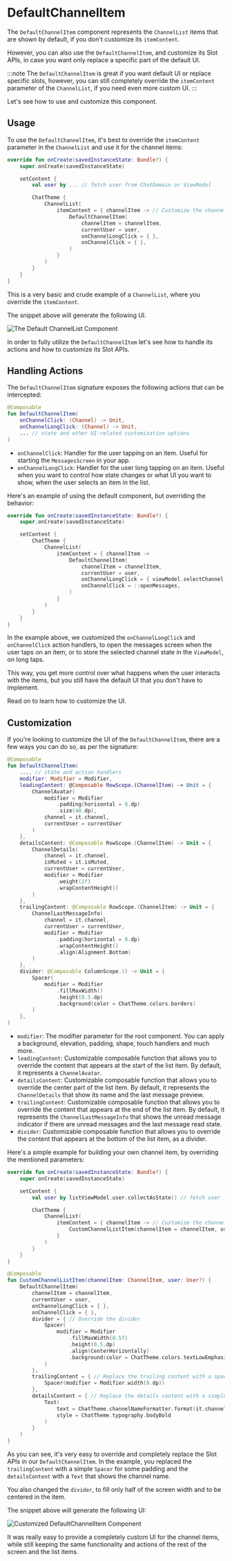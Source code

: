 # DefaultChannelItem

The `DefaultChannelItem` component represents the `ChannelList` items that are shown by default, if you don't customize its `itemContent`.

However, you can also use the `DefaultChannelItem`, and customize its Slot APIs, in case you want only replace a specific part of the default UI. 

:::note 
The `DefaultChannelItem` is great if you want default UI or replace specific slots, however, you can still completely override the `itemContent` parameter of the `ChannelList`, if you need even more custom UI.
:::

Let's see how to use and customize this component.

## Usage

To use the `DefaultChannelItem`, it's best to override the `itemContent` parameter in the `ChannelList` and use it for the channel items:

```kotlin
override fun onCreate(savedInstanceState: Bundle?) {
    super.onCreate(savedInstanceState)

    setContent {
        val user by ... // fetch user from ChatDomain or ViewModel

        ChatTheme {
            ChannelList(
                itemContent = { channelItem -> // Customize the channel items
                    DefaultChannelItem(
                        channelItem = channelItem,
                        currentUser = user,
                        onChannelLongClick = { },
                        onChannelClick = { },
                    )
                }
            )
        }
    }
}
```

This is a very basic and crude example of a `ChannelList`, where you override the `itemContent`.

The snippet above will generate the following UI.

![The Default ChannelList Component](../../assets/compose_default_channel_list_component.png)

In order to fully utilize the `DefaultChannelItem` let's see how to handle its actions and how to customize its Slot APIs.

## Handling Actions

The `DefaultChannelItem` signature exposes the following actions that can be intercepted:

```kotlin
@Composable
fun DefaultChannelItem(
    onChannelClick: (Channel) -> Unit,
    onChannelLongClick: (Channel) -> Unit,
    ... // state and other UI-related customization options 
)
```

* `onChannelClick`: Handler for the user tapping on an item. Useful for starting the `MessagesScreen` in your app.
* `onChannelLongClick`: Handler for the user long tapping on an item. Useful when you want to control how state changes or what UI you want to show, when the user selects an item in the list.

Here's an example of using the default component, but overriding the behavior:

```kotlin
override fun onCreate(savedInstanceState: Bundle?) {
    super.onCreate(savedInstanceState)

    setContent {
        ChatTheme {
            ChannelList(
                itemContent = { channelItem ->
                    DefaultChannelItem(
                        channelItem = channelItem,
                        currentUser = user,
                        onChannelLongClick = { viewModel.selectChannel(it.channel) },
                        onChannelClick = ::openMessages,
                    )
                }
            )
        }
    }
}
```

In the example above, we customized the `onChannelLongClick`  and `onChannelClick` action handlers, to open the messages screen when the user taps on an item, or to store the selected channel state in the `ViewModel`, on long taps.

This way, you get more control over what happens when the user interacts with the items, but you still have the default UI that you don't have to implement.

Read on to learn how to customize the UI.

## Customization

If you're looking to customize the UI of the `DefaultChannelItem`, there are a few ways you can do so, as per the signature:

```kotlin
@Composable
fun DefaultChannelItem(
    ..., // state and action handlers
    modifier: Modifier = Modifier,
    leadingContent: @Composable RowScope.(ChannelItem) -> Unit = {
        ChannelAvatar(
            modifier = Modifier
                .padding(horizontal = 8.dp)
                .size(40.dp),
            channel = it.channel,
            currentUser = currentUser
        )
    },
    detailsContent: @Composable RowScope.(ChannelItem) -> Unit = {
        ChannelDetails(
            channel = it.channel,
            isMuted = it.isMuted,
            currentUser = currentUser,
            modifier = Modifier
                .weight(1f)
                .wrapContentHeight()
        )
    },
    trailingContent: @Composable RowScope.(ChannelItem) -> Unit = {
        ChannelLastMessageInfo(
            channel = it.channel,
            currentUser = currentUser,
            modifier = Modifier
                .padding(horizontal = 8.dp)
                .wrapContentHeight()
                .align(Alignment.Bottom)
        )
    },
    divider: @Composable ColumnScope.() -> Unit = {
        Spacer(
            modifier = Modifier
                .fillMaxWidth()
                .height(0.5.dp)
                .background(color = ChatTheme.colors.borders)
        )
    },
)
```

* `modifier`: The modifier parameter for the root component. You can apply a background, elevation, padding, shape, touch handlers and much more.
* `leadingContent`: Customizable composable function that allows you to override the content that appears at the start of the list item. By default, it represents a `ChannelAvatar`.
* `detailsContent`: Customizable composable function that allows you to override the center part of the list item. By default, it represents the `ChannelDetails` that show its name and the last message preview.
* `trailingContent`: Customizable composable function that allows you to override the content that appears at the end of the list item. By default, it represents the `ChannelLastMessageInfo` that shows the unread message indicator if there are unread messages and the last message read state.
* `divider`: Customizable composable function that allows you to override the content that appears at the bottom of the list item, as a divider.

Here's a simple example for building your own channel item, by overriding the mentioned parameters:

```kotlin
override fun onCreate(savedInstanceState: Bundle?) {
    super.onCreate(savedInstanceState)

    setContent {
        val user by listViewModel.user.collectAsState() // fetch user

        ChatTheme {
            ChannelList(
                itemContent = { channelItem -> // Customize the channel items
                    CustomChannelListItem(channelItem = channelItem, user = user)
                }
            )
        }
    }
}

@Composable
fun CustomChannelListItem(channelItem: ChannelItem, user: User?) {
    DefaultChannelItem(
        channelItem = channelItem,
        currentUser = user,
        onChannelLongClick = { },
        onChannelClick = { },
        divider = { // Override the divider
            Spacer(
                modifier = Modifier
                    .fillMaxWidth(0.5f)
                    .height(0.5.dp)
                    .align(CenterHorizontally)
                    .background(color = ChatTheme.colors.textLowEmphasis)
            )
        },
        trailingContent = { // Replace the trailing content with a spacer
            Spacer(modifier = Modifier.width(8.dp))
        },
        detailsContent = { // Replace the details content with a simple Text
            Text(
                text = ChatTheme.channelNameFormatter.format(it.channel),
                style = ChatTheme.typography.bodyBold
            )
        }
    )
}
```

As you can see, it's very easy to override and completely replace the Slot APIs in our `DefaultChannelItem`. In the example, you replaced the `trailingContent` with a simple `Spacer` for some padding and the `detailsContent` with a `Text` that shows the channel name.

You also changed the `divider`, to fill only half of the screen width and to be centered in the item.

The snippet above will generate the following UI:

![Customized DefaultChannelItem Component](../../assets/compose_customized_default_channel_item.png)

It was really easy to provide a completely custom UI for the channel items, while still keeping the same functionality and actions of the rest of the screen and the list items.
